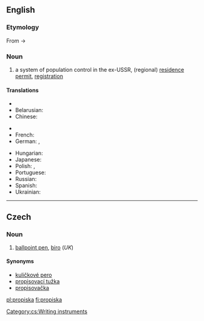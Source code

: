 ==English==
{{wikipedia}}

===Etymology===
From {{etyl|ru}} {{term|прописывать||tr=propísyvat'|write into|lang=ru|sc=Cyrl}} -> {{term|прописка||tr=propíska|lang=ru|sc=Cyrl}}

===Noun===
{{en-noun|-}}

# a system of population control in the ex-USSR, (regional) [[residence permit]], [[registration]]

====Translations====
{{trans-top|mandatory registration in ex-USSR}}
* {{trreq|Armenian}}
* Belarusian: {{t|be|прапіска|f|tr=prapíska|sc=Cyrl}}
* Chinese:
*: {{trreq|Mandarin}}
* {{trreq|Finnish}}
* French: {{t|fr|propiska|f}}
* German: {{t|de|Propiska|f}}, {{t|de|Anmeldung}}
{{trans-mid}}
* Hungarian: {{t|hu|propiszka}}
* Japanese: {{t|ja|プロピスカ|tr=puropisuka|sc=Jpan}}
* Polish: {{t|pl|zameldowanie|n}}, {{t|pl|propiska|f}}
* Portuguese: {{t|pt|propiska|f}}
* Russian: {{t|ru|прописка|f|tr=propíska|sc=Cyrl}}
* Spanish: {{t|es|propiska|f}}
* Ukrainian: {{t|uk|прописка|f|tr=propýska|sc=Cyrl}}
{{trans-bottom}}

----

==Czech==

===Noun===
{{cs-noun|g=f}}

# [[ballpoint pen]], [[biro]] (''UK'')

====Synonyms====
* [[kuličkové pero]] {{n}}
* [[propisovací tužka]] {{f}} {{i|rare}}
* [[propisovačka]] {{f}} {{i|rare}}

[[Category:cs:Writing instruments]]

[[pl:propiska]]
[[fi:propiska]]
